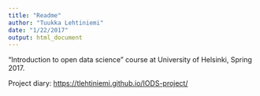 ```yaml
---
title: "Readme"
author: "Tuukka Lehtiniemi"
date: "1/22/2017"
output: html_document
---
```


"Introduction to open data science" course at University of Helsinki, Spring 2017.

Project diary: <https://tlehtiniemi.github.io/IODS-project/>